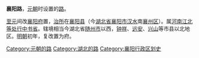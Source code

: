 '''襄阳路'''，[[元朝|元朝]]时设置的[[路_(行政区划)|路]]。

[[至元_(元世祖)|至元]]间改[[襄陽府|襄阳府]]置，[[治所|治所]]在[[襄阳县|襄阳县]]（今[[湖北省|湖北省]][[襄阳市|襄阳市]][[汉江_(中国)|汉水]]南[[襄州区|襄州区]]）。属[[河南江北等处行中书省|河南江北等处行中书省]]。辖境相当今湖北省[[随州市|随州市]]以西，[[钟祥市|钟祥]]、[[远安县|远安]]、[[兴山县|兴山]]等市县以北地区。[[明朝|明朝]]初年，复改置为府。 

{{元朝行政区划|nocat}}
{{元朝行政区划小作品}}
[[Category:元朝的路|Category:元朝的路]]
[[Category:湖北的路|Category:湖北的路]]
[[Category:襄阳行政区划史|Category:襄阳行政区划史]]